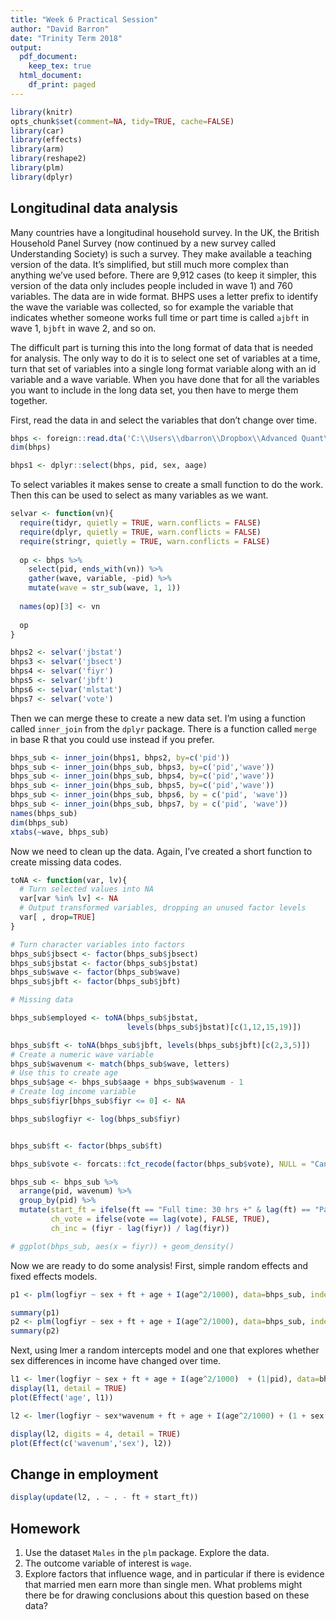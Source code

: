 ```yaml
---
title: "Week 6 Practical Session"
author: "David Barron"
date: "Trinity Term 2018"
output:
  pdf_document: 
    keep_tex: true
  html_document:
    df_print: paged
---
```



```r
library(knitr)
opts_chunk$set(comment=NA, tidy=TRUE, cache=FALSE)
library(car)
library(effects)
library(arm)
library(reshape2)
library(plm)
library(dplyr)

```

## Longitudinal data analysis
Many countries have a longitudinal household survey.  In the UK, the British Household Panel Survey (now continued by a new survey called Understanding Society) is such a survey.  They make available a teaching version of the data.  It's simplified, but still much more complex than anything we've used before.  There are 9,912 cases (to keep it simpler, this version of the data only includes people included in wave 1) and 760 variables.  The data are in wide format.  BHPS uses a letter prefix to identify the wave the variable was collected, so for example the variable that indicates whether someone works full time or part time is called `ajbft` in wave 1, `bjbft` in wave 2, and so on.

The difficult part is turning this into the long format of data that is needed for analysis.  The only way to do it is to select one set of variables at a time, turn that set of variables into a single long format variable along with an id variable and a wave variable.  When you have done that for all the variables you want to include in the long data set, you then have to merge them together.

First, read the data in and select the variables that don't change over time.

```r
bhps <- foreign::read.dta('C:\\Users\\dbarron\\Dropbox\\Advanced Quant\\BHPS\\stata9\\bhps_sampler3.dta')
dim(bhps)

bhps1 <- dplyr::select(bhps, pid, sex, aage)
```

To select variables it makes sense to create a small function to do the work. Then this can be used to select as many variables as we want.

```r
selvar <- function(vn){
  require(tidyr, quietly = TRUE, warn.conflicts = FALSE)
  require(dplyr, quietly = TRUE, warn.conflicts = FALSE)
  require(stringr, quietly = TRUE, warn.conflicts = FALSE)
  
  op <- bhps %>%
    select(pid, ends_with(vn)) %>%
    gather(wave, variable, -pid) %>%
    mutate(wave = str_sub(wave, 1, 1))
  
  names(op)[3] <- vn
  
  op
}

bhps2 <- selvar('jbstat')
bhps3 <- selvar('jbsect')
bhps4 <- selvar('fiyr')
bhps5 <- selvar('jbft')
bhps6 <- selvar('mlstat')
bhps7 <- selvar('vote')
```

Then we can merge these to create a new data set.  I'm using a function called `inner_join` from the `dplyr` package. There is a function called `merge` in base R that you could use instead if you prefer.

```r

bhps_sub <- inner_join(bhps1, bhps2, by=c('pid'))
bhps_sub <- inner_join(bhps_sub, bhps3, by=c('pid','wave'))
bhps_sub <- inner_join(bhps_sub, bhps4, by=c('pid','wave'))
bhps_sub <- inner_join(bhps_sub, bhps5, by=c('pid','wave'))
bhps_sub <- inner_join(bhps_sub, bhps6, by = c('pid', 'wave'))
bhps_sub <- inner_join(bhps_sub, bhps7, by = c('pid', 'wave'))
names(bhps_sub)
dim(bhps_sub)
xtabs(~wave, bhps_sub)
```

Now we need to clean up the data.  Again, I've created a short function to create missing data codes.

```r
toNA <- function(var, lv){
  # Turn selected values into NA
  var[var %in% lv] <- NA
  # Output transformed variables, dropping an unused factor levels
  var[ , drop=TRUE]
}

# Turn character variables into factors
bhps_sub$jbsect <- factor(bhps_sub$jbsect)
bhps_sub$jbstat <- factor(bhps_sub$jbstat)
bhps_sub$wave <- factor(bhps_sub$wave)
bhps_sub$jbft <- factor(bhps_sub$jbft)

# Missing data

bhps_sub$employed <- toNA(bhps_sub$jbstat, 
                          levels(bhps_sub$jbstat)[c(1,12,15,19)])

bhps_sub$ft <- toNA(bhps_sub$jbft, levels(bhps_sub$jbft)[c(2,3,5)])
# Create a numeric wave variable
bhps_sub$wavenum <- match(bhps_sub$wave, letters)
# Use this to create age
bhps_sub$age <- bhps_sub$aage + bhps_sub$wavenum - 1
# Create log income variable
bhps_sub$fiyr[bhps_sub$fiyr <= 0] <- NA

bhps_sub$logfiyr <- log(bhps_sub$fiyr)


bhps_sub$ft <- factor(bhps_sub$ft)

bhps_sub$vote <- forcats::fct_recode(factor(bhps_sub$vote), NULL = "Can't vote" , NULL = "Don't know" , NULL = "Missing or wild" , NULL = "Proxy and or phone" , NULL = "Proxy respondent", NULL = "Refused", NULL = "Respondent absent this wave", Other = "Other Party", Other = "Other answer")

bhps_sub <- bhps_sub %>%
  arrange(pid, wavenum) %>%
  group_by(pid) %>%
  mutate(start_ft = ifelse(ft == "Full time: 30 hrs +" & lag(ft) == "Part time: lt 30 hrs", 'Yes', 'No'),
         ch_vote = ifelse(vote == lag(vote), FALSE, TRUE),
         ch_inc = (fiyr - lag(fiyr)) / lag(fiyr))

# ggplot(bhps_sub, aes(x = fiyr)) + geom_density()
```

Now we are ready to do some analysis! First, simple random effects and fixed effects models.

```r

p1 <- plm(logfiyr ~ sex + ft + age + I(age^2/1000), data=bhps_sub, index=c('pid','wavenum'))

summary(p1)
p2 <- plm(logfiyr ~ sex + ft + age + I(age^2/1000), data=bhps_sub, index=c('pid','wavenum'), model='random')
summary(p2)

```

Next, using lmer a random intercepts model and one that explores whether sex differences in income have changed over time.

```r
l1 <- lmer(logfiyr ~ sex + ft + age + I(age^2/1000)  + (1|pid), data=bhps_sub )
display(l1, detail = TRUE)
plot(Effect('age', l1))

l2 <- lmer(logfiyr ~ sex*wavenum + ft + age + I(age^2/1000) + (1 + sex|pid), data=bhps_sub)

display(l2, digits = 4, detail = TRUE)
plot(Effect(c('wavenum','sex'), l2))
```

## Change in employment

```r

display(update(l2, . ~ . - ft + start_ft))
```


## Homework
1. Use the dataset `Males` in the `plm` package.  Explore the data.
2. The outcome variable of interest is `wage`.
3. Explore factors that influence wage, and in particular if there is evidence that married men earn more than single men.  What problems might there be for drawing conclusions about this question based on these data?
